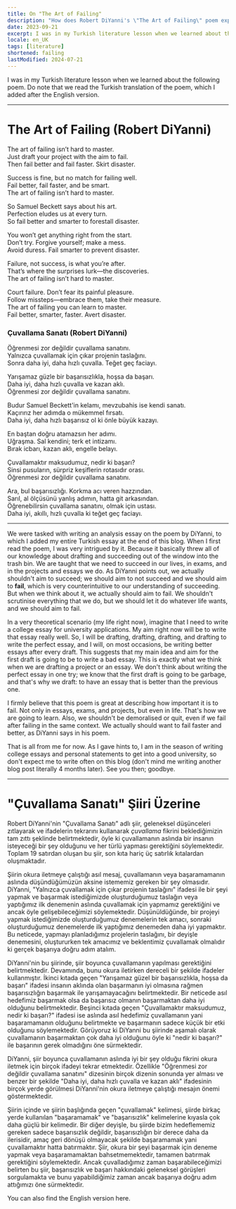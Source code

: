 ```yaml
---
title: On "The Art of Failing"
description: "How does Robert DiYanni's \"The Art of Failing\" poem expresses the need for failing?"
date: 2023-09-21
excerpt: I was in my Turkish literature lesson when we learned about the following poem. Do note that we read the Turkish translation of the poem, which I added after the English version.
locale: en_UK
tags: [literature]
shortened: failing
lastModified: 2024-07-21
---
```

I was in my Turkish literature lesson when we learned about the following poem. Do note that we read the Turkish translation of the poem, which I added after the English version.

---

# The Art of Failing (Robert DiYanni)

The art of failing isn’t hard to master.  
Just draft your project with the aim to fail.  
Then fail better and fail faster. Skirt disaster.

Success is fine, but no match for failing well.  
Fail better, fail faster, and be smart.  
The art of failing isn’t hard to master.

So Samuel Beckett says about his art.  
Perfection eludes us at every turn.  
So fail better and smarter to forestall disaster.

You won’t get anything right from the start.  
Don’t try. Forgive yourself; make a mess.  
Avoid duress. Fail smarter to prevent disaster.

Failure, not success, is what you’re after.  
That’s where the surprises lurk—the discoveries.  
The art of failing isn’t hard to master.

Court failure. Don’t fear its painful pleasure.  
Follow missteps—embrace them, take their measure.  
The art of failing you can learn to master.  
Fail better, smarter, faster. Avert disaster.

### Çuvallama Sanatı (Robert DiYanni)

Öğrenmesi zor değildir çuvallama sanatını.  
Yalnızca çuvallamak için çıkar projenin taslağını.  
Sonra daha iyi, daha hızlı çuvalla. Teğet geç faciayı.  

Yarışamaz güzle bir başarısızlıkla, hoşsa da başarı.  
Daha iyi, daha hızlı çuvalla ve kazan aklı.  
Öğrenmesi zor değildir çuvallama sanatını.  

Budur Samuel Beckett'in kelamı, mevzubahis ise kendi sanatı.  
Kaçırırız her adımda o mükemmel fırsatı.  
Daha iyi, daha hızlı başarısız ol ki önle büyük kazayı.  

En baştan doğru atamazsın her adımı.  
Uğraşma. Sal kendini; terk et intizamı.  
Bırak icbarı, kazan aklı, engelle belayı.  

Çuvallamaktır maksudumuz, nedir ki başarı?  
Sinsi pusuların, sürpriz keşiflerin rotasıdır orası.  
Öğrenmesi zor değildir çuvallama sanatını.  

Ara, bul başarısızlığı. Korkma acı veren hazzından.  
Sarıl, al ölçüsünü yanlış adımın, hatta git arkasından.  
Öğrenebilirsin çuvallama sanatını, olmak için ustası.  
Daha iyi, akıllı, hızlı çuvalla ki teğet geç faciayı.  

---

We were tasked with writing an analysis essay on the poem by DiYanni, to which I added my entire Turkish essay at the end of this blog. When I first read the poem, I was very intrigued by it. Because it basically threw all of our knowledge about drafting and succeeding out of the window into the trash bin. We are taught that we need to succeed in our lives, in exams, and in the projects and essays we do. As DiYanni points out, we actually shouldn't aim to succeed; we should aim to not succeed and we should aim to **fail**, which is very counterintuitive to our understanding of succeeding. But when we think about it, we actually should aim to fail. We shouldn't scrutinise everything that we do, but we should let it do whatever life wants, and we should aim to fail.

In a very theoretical scenario (my life right now), imagine that I need to write a college essay for university applications. My aim right now will be to write that essay really well. So, I will be drafting, drafting, drafting, and drafting to write the perfect essay, and I will, on most occasions, be writing better essays after every draft. This suggests that my main idea and aim for the first draft is going to be to write a bad essay. This is exactly what we think when we are drafting a project or an essay. We don't think about writing the perfect essay in one try; we know that the first draft is going to be garbage, and that's why we draft: to have an essay that is better than the previous one.

I firmly believe that this poem is great at describing how important it is to fail. Not only in essays, exams, and projects, but even in life. That's how we are going to learn. Also, we shouldn't be demoralised or quit, even if we fail after failing in the same context. We actually should want to fail faster and better, as DiYanni says in his poem.

That is all from me for now. As I gave hints to, I am in the season of writing college essays and personal statements to get into a good university, so don't expect me to write often on this blog (don't mind me writing another blog post literally 4 months later). See you then; goodbye.

---

# "Çuvallama Sanatı" Şiiri Üzerine

Robert DiYanni'nin "Çuvallama Sanatı" adlı şiir, geleneksel düşünceleri zıtlayarak ve ifadelerin tekrarını kullanarak _çuvallama_ fikrini beklediğimizin tam zıttı şeklinde belirtmektedir, öyle ki çuvallamanın aslında bir insanın isteyeceği bir şey olduğunu ve her türlü yapması gerektiğini söylemektedir. Toplam 19 satırdan oluşan bu şiir, son kıta hariç üç satırlık kıtalardan oluşmaktadır. 

Şiirin okura iletmeye çalıştığı asıl mesaj, çuvallamanın veya başaramamanın aslında düşündüğümüzün aksine istememiz gereken bir şey olmasıdır. DiYanni, "Yalnızca çuvallamak için çıkar projenin taslağını" ifadesi ile bir şeyi yapmak ve başarmak istediğimizde oluşturduğumuz taslağın veya yaptığımız ilk denemenin aslında çuvallamak için yapmamız gerektiğini ve ancak öyle gelişebileceğimizi söylemektedir. Düşünüldüğünde, bir projeyi yapmak istediğimizde oluşturduğumuz denemelerin tek amacı, sonraki oluşturduğumuz denemelerde ilk yaptığımız denemeden daha iyi yapmaktır. Bu neticede, yapmayı planladığımız projelerin taslağını, bir deyişle denemesini, oluştururken tek amacımız ve beklentimiz çuvallamak olmalıdır ki gerçek başarıya doğru adım atalım.

DiYanni'nin bu şiirinde, şiir boyunca çuvallamanın yapılması gerektiğini belirtmektedir. Devamında, bunu okura iletirken dereceli bir şekilde ifadeler kullanmıştır. İkinci kıtada geçen "Yarışamaz güzel bir başarısızlıkla, hoşsa da başarı" ifadesi insanın aklında olan başarmanın iyi olmasına rağmen başarısızlığın başarmak ile yarışamayacağını belirtmektedir. Bir neticede asıl hedefimiz başarmak olsa da başarısız olmanın başarmaktan daha iyi olduğunu belirtmektedir. Beşinci kıtada geçen "Çuvallamaktır maksudumuz, nedir ki başarı?" ifadesi ise aslında asıl hedefimiz çuvallamanın yani başaramamanın olduğunu belirtmekte ve başarmanın sadece küçük bir etki olduğunu söylemektedir. Görüyoruz ki DiYanni bu şiirinde aşamalı olarak çuvallamanın başarmaktan çok daha iyi olduğunu öyle ki "nedir ki başarı?" ile başarının gerek olmadığını öne sürmektedir.

DiYanni, şiir boyunca çuvallamanın aslında iyi bir şey olduğu fikrini okura iletmek için birçok ifadeyi tekrar etmektedir. Özellikle "Öğrenmesi zor değildir çuvallama sanatını" dizesinin birçok dizenin sonunda yer alması ve benzer bir şekilde "Daha iyi, daha hızlı çuvalla ve kazan aklı" ifadesinin birçok yerde görülmesi DiYanni'nin okura iletmeye çalıştığı mesajın önemi göstermektedir.

Şiirin içinde ve şiirin başlığında geçen "çuvallamak" kelimesi, şiirde birkaç yerde kullanılan "başaramamak" ve "başarısızlık" kelimelerine kıyasla çok daha güçlü bir kelimedir. Bir diğer deyişle, bu şiirde bizim hedeflememiz gereken sadece başarısızlık değildir, başarısızlığın bir derece daha da ilerisidir, amaç geri dönüşü olmayacak şekilde başaramamak yani çuvallamaktır hatta batırmaktır. Şiir, okura bir şeyi başarmak için deneme yapmak veya başaramamaktan bahsetmemektedir, tamamen batırmak gerektiğini söylemektedir. Ancak çuvalladığımız zaman başarabileceğimizi belirten bu şiir, başarısızlık ve başarı hakkındaki geleneksel görüşleri sorgulamakta ve bunu yapabildiğimiz zaman ancak başarıya doğru adım attığımızı öne sürmektedir.

You can also find the English version <Link href="/posts/on-art-of-failing">here</Link>.